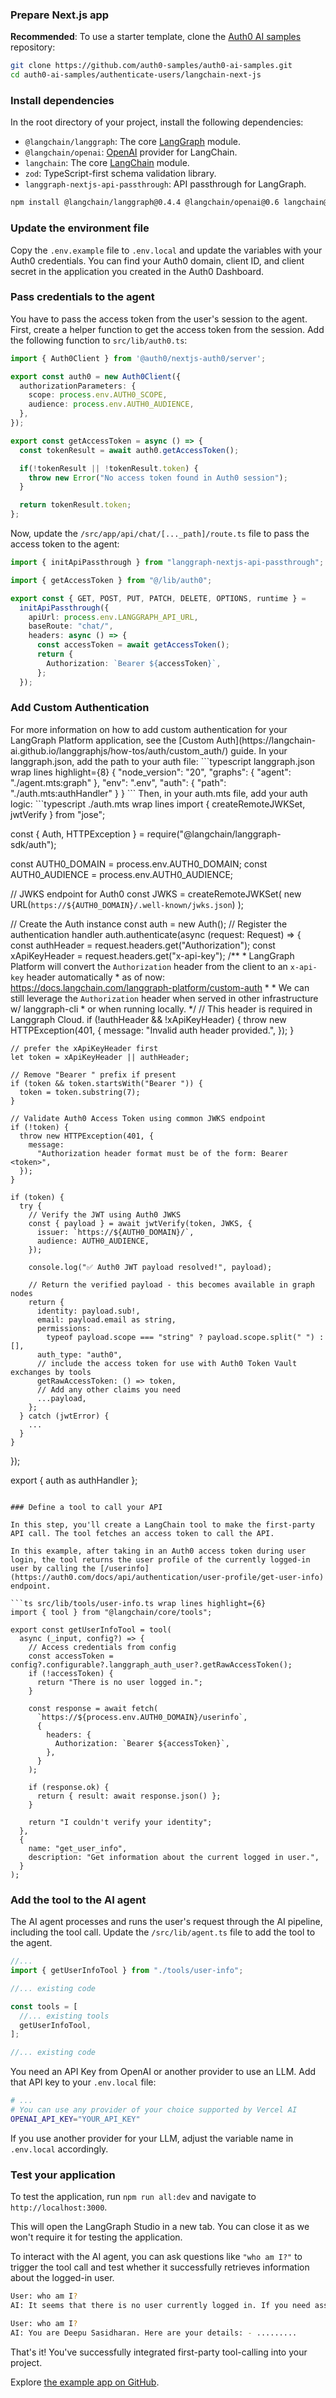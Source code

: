 
<Prerequisites />

### Prepare Next.js app

**Recommended**: To use a starter template, clone the [Auth0 AI samples](https://github.com/auth0-samples/auth0-ai-samples) repository:

```bash wrap lines
git clone https://github.com/auth0-samples/auth0-ai-samples.git
cd auth0-ai-samples/authenticate-users/langchain-next-js
```

### Install dependencies

In the root directory of your project, install the following dependencies:

- `@langchain/langgraph`: The core [LangGraph](https://js.langchain.com/docs/langgraph) module.
- `@langchain/openai`: [OpenAI](https://js.langchain.com/docs/integrations/chat/openai) provider for LangChain.
- `langchain`: The core [LangChain](https://js.langchain.com) module.
- `zod`: TypeScript-first schema validation library.
- `langgraph-nextjs-api-passthrough`: API passthrough for LangGraph.

```bash wrap lines
npm install @langchain/langgraph@0.4.4 @langchain/openai@0.6 langchain@0.3 zod@3 langgraph-nextjs-api-passthrough@0.1.4
```

### Update the environment file

Copy the `.env.example` file to `.env.local` and update the variables with your Auth0 credentials. You can find your Auth0 domain, client ID, and client secret in the application you created in the Auth0 Dashboard.

### Pass credentials to the agent

You have to pass the access token from the user's session to the agent. First, create a helper function to get the access token from the session. Add the following function to `src/lib/auth0.ts`:

```ts src/lib/auth0.ts wrap lines highlight={11}
import { Auth0Client } from '@auth0/nextjs-auth0/server';

export const auth0 = new Auth0Client({
  authorizationParameters: {
    scope: process.env.AUTH0_SCOPE,
    audience: process.env.AUTH0_AUDIENCE,
  },
});

export const getAccessToken = async () => {
  const tokenResult = await auth0.getAccessToken();

  if(!tokenResult || !tokenResult.token) {
    throw new Error("No access token found in Auth0 session");
  }

  return tokenResult.token;
};
```

Now, update the `/src/app/api/chat/[..._path]/route.ts` file to pass the access token to the agent:

```ts src/app/api/chat/[..._path]/route.ts wrap lines highlight={3,19}
import { initApiPassthrough } from "langgraph-nextjs-api-passthrough";

import { getAccessToken } from "@/lib/auth0";

export const { GET, POST, PUT, PATCH, DELETE, OPTIONS, runtime } =
  initApiPassthrough({
    apiUrl: process.env.LANGGRAPH_API_URL,
    baseRoute: "chat/",
    headers: async () => {
      const accessToken = await getAccessToken();
      return {
        Authorization: `Bearer ${accessToken}`,
      };
  });
```

### Add Custom Authentication
<Info>
For more information on how to add custom authentication for your LangGraph Platform application, see the [Custom Auth](https://langchain-ai.github.io/langgraphjs/how-tos/auth/custom_auth/) guide.
</Info>
In your langgraph.json, add the path to your auth file:
```typescript langgraph.json wrap lines highlight={8}
{
  "node_version": "20",
  "graphs": {
    "agent": "./agent.mts:graph"
  },
  "env": ".env",
  "auth": {
    "path": "./auth.mts:authHandler"
  }
}
```
Then, in your auth.mts file, add your auth logic:
```typescript ./auth.mts wrap lines
import { createRemoteJWKSet, jwtVerify } from "jose";

const { Auth, HTTPException } = require("@langchain/langgraph-sdk/auth");

const AUTH0_DOMAIN = process.env.AUTH0_DOMAIN;
const AUTH0_AUDIENCE = process.env.AUTH0_AUDIENCE;

// JWKS endpoint for Auth0
const JWKS = createRemoteJWKSet(
  new URL(`https://${AUTH0_DOMAIN}/.well-known/jwks.json`)
);

// Create the Auth instance
const auth = new Auth();
// Register the authentication handler
auth.authenticate(async (request: Request) => {
  const authHeader = request.headers.get("Authorization");
  const xApiKeyHeader = request.headers.get("x-api-key");
    /**
     * LangGraph Platform will convert the `Authorization` header from the client to an `x-api-key` header automatically
     * as of now: https://docs.langchain.com/langgraph-platform/custom-auth
     *
     * We can still leverage the `Authorization` header when served in other infrastructure w/ langgraph-cli
     * or when running locally.
     */
    // This header is required in Langgraph Cloud.
    if (!authHeader && !xApiKeyHeader) {
      throw new HTTPException(401, {
        message: "Invalid auth header provided.",
      });
    }

    // prefer the xApiKeyHeader first
    let token = xApiKeyHeader || authHeader;

    // Remove "Bearer " prefix if present
    if (token && token.startsWith("Bearer ")) {
      token = token.substring(7);
    }

    // Validate Auth0 Access Token using common JWKS endpoint
    if (!token) {
      throw new HTTPException(401, {
        message:
          "Authorization header format must be of the form: Bearer <token>",
      });
    }

    if (token) {
      try {
        // Verify the JWT using Auth0 JWKS
        const { payload } = await jwtVerify(token, JWKS, {
          issuer: `https://${AUTH0_DOMAIN}/`,
          audience: AUTH0_AUDIENCE,
        });

        console.log("✅ Auth0 JWT payload resolved!", payload);

        // Return the verified payload - this becomes available in graph nodes
        return {
          identity: payload.sub!,
          email: payload.email as string,
          permissions:
            typeof payload.scope === "string" ? payload.scope.split(" ") : [],
          auth_type: "auth0",
          // include the access token for use with Auth0 Token Vault exchanges by tools
          getRawAccessToken: () => token,
          // Add any other claims you need
          ...payload,
        };
      } catch (jwtError) {
        ...
      }
    }
});

export { auth as authHandler };
```

### Define a tool to call your API

In this step, you'll create a LangChain tool to make the first-party API call. The tool fetches an access token to call the API.

In this example, after taking in an Auth0 access token during user login, the tool returns the user profile of the currently logged-in user by calling the [/userinfo](https://auth0.com/docs/api/authentication/user-profile/get-user-info) endpoint.

```ts src/lib/tools/user-info.ts wrap lines highlight={6}
import { tool } from "@langchain/core/tools";

export const getUserInfoTool = tool(
  async (_input, config?) => {
    // Access credentials from config
    const accessToken = config?.configurable?.langgraph_auth_user?.getRawAccessToken();
    if (!accessToken) {
      return "There is no user logged in.";
    }

    const response = await fetch(
      `https://${process.env.AUTH0_DOMAIN}/userinfo`,
      {
        headers: {
          Authorization: `Bearer ${accessToken}`,
        },
      }
    );

    if (response.ok) {
      return { result: await response.json() };
    }

    return "I couldn't verify your identity";
  },
  {
    name: "get_user_info",
    description: "Get information about the current logged in user.",
  }
);
```

### Add the tool to the AI agent

The AI agent processes and runs the user's request through the AI pipeline, including the tool call. Update the `/src/lib/agent.ts` file to add the tool to the agent.

```ts src/lib/agent.ts wrap lines highlight={2,8}
//...
import { getUserInfoTool } from "./tools/user-info";

//... existing code

const tools = [
  //... existing tools
  getUserInfoTool,
];

//... existing code
```

You need an API Key from OpenAI or another provider to use an LLM. Add that API key to your `.env.local` file:

```bash .env.local wrap lines
# ...
# You can use any provider of your choice supported by Vercel AI
OPENAI_API_KEY="YOUR_API_KEY"
```

If you use another provider for your LLM, adjust the variable name in `.env.local` accordingly.

### Test your application

To test the application, run `npm run all:dev` and navigate to `http://localhost:3000`.

<Note>
  This will open the LangGraph Studio in a new tab. You can close it as we won't
  require it for testing the application.
</Note>

To interact with the AI agent, you can ask questions like `"who am I?"` to trigger the tool call and test whether it successfully retrieves information about the logged-in user.

```bash wrap lines
User: who am I?
AI: It seems that there is no user currently logged in. If you need assistance with anything else, feel free to ask!

User: who am I?
AI: You are Deepu Sasidharan. Here are your details: - .........
```

That's it! You've successfully integrated first-party tool-calling into your project.

Explore [the example app on GitHub](https://github.com/auth0-samples/auth0-ai-samples/tree/main/call-apis-on-users-behalf/your-api/langchain-next-js).
